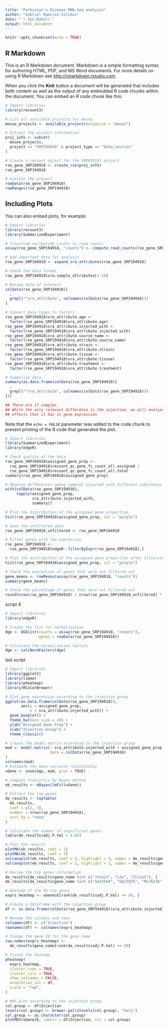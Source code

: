 ```yaml
---
title: "Parkinson's Disease RNA-Seq analysis"
author: "Gabriel Ramirez-Vilchis"
date: "`r Sys.Date()`"
output: html_document
---
```


```r
knitr::opts_chunk$set(echo = TRUE)
```

## R Markdown

This is an R Markdown document. Markdown is a simple formatting syntax for authoring HTML, PDF, and MS Word documents. For more details on using R Markdown see <http://rmarkdown.rstudio.com>.

When you click the **Knit** button a document will be generated that includes both content as well as the output of any embedded R code chunks within the document. You can embed an R code chunk like this:

```r
# Import libraries
library(recount3)

# List all available projects for mouse
mouse_projects <- available_projects(organism = "mouse")

# Extract the project information
proj_info <- subset(
  mouse_projects,
  project == "SRP194918" & project_type == "data_sources"
)

# Create a recount object for the SRP058181 project
rse_gene_SRP194918 <- create_rse(proj_info)
rse_gene_SRP194918

# Analyze the project
rowData(rse_gene_SRP194918)
rowRanges(rse_gene_SRP194918)

```

## Including Plots

You can also embed plots, for example:

```r
# Import libraries
library(recount3)
library(SummarizedExperiment)

# Transfrom nucleotide counts to read counts
assay(rse_gene_SRP194918, "counts") <- compute_read_counts(rse_gene_SRP194918)

# Add important data for analysis
rse_gene_SRP194918 <- expand_sra_attributes(rse_gene_SRP194918)

# Check the data format
rse_gene_SRP194918$sra.sample_attributes[1:10]

# Review data of interest
colData(rse_gene_SRP194918)[
  ,
  grepl("^sra_attribute", colnames(colData(rse_gene_SRP194918)))
]

# Convert data types to factors
rse_gene_SRP194918$sra_attribute.age <-
  factor(rse_gene_SRP194918$sra_attribute.age)
rse_gene_SRP194918$sra_attribute.injected_with <-
  factor(rse_gene_SRP194918$sra_attribute.injected_with)
rse_gene_SRP194918$sra_attribute.source_name <-
  factor(rse_gene_SRP194918$sra_attribute.source_name)
rse_gene_SRP194918$sra_attribute.strain <-
  factor(rse_gene_SRP194918$sra_attribute.strain)
rse_gene_SRP194918$sra_attribute.tissue <-
  factor(rse_gene_SRP194918$sra_attribute.tissue)
rse_gene_SRP194918$sra_attribute.treatment <-
  factor(rse_gene_SRP194918$sra_attribute.treatment)

# Summarize data
summary(as.data.frame(colData(rse_gene_SRP194918)[
  ,
  grepl("^sra_attribute", colnames(colData(rse_gene_SRP194918)))
]))

## There are 17 samples
## While the only relevant difference is the injection, we will analyze the
## effects that it has in gene expression

```

Note that the `echo = FALSE` parameter was added to the code chunk to prevent printing of the R code that generated the plot.

```r
# Import libraries
library(SummarizedExperiment)
library(edgeR)

# Check quality of the data
rse_gene_SRP194918$assigned_gene_prop <-
  rse_gene_SRP194918$recount_qc.gene_fc_count_all.assigned /
  rse_gene_SRP194918$recount_qc.gene_fc_count_all.total
summary(rse_gene_SRP194918$assigned_gene_prop)

# Observe differences among samples injected with different substances
with(colData(rse_gene_SRP194918),
     tapply(assigned_gene_prop,
            sra_attribute.injected_with,
            summary))

# Plot the distribution of the assigned gene proportion
hist(rse_gene_SRP194918$assigned_gene_prop, col = "purple")

# Save the unfiltered data
rse_gene_SRP194918_unfiltered <- rse_gene_SRP194918

# Filter genes with low expression
rse_gene_SRP194918 <-
  rse_gene_SRP194918[edgeR::filterByExpr(rse_gene_SRP194918),]

# Plot the distribution of the assigned gene proportion after filtering
hist(rse_gene_SRP194918$assigned_gene_prop, col = "purple")

# Check the expression of genes that were not filtered out
gene_means <- rowMeans(assay(rse_gene_SRP194918, "counts"))
summary(gene_means)

# Check the percentage of genes that were not filtered out
round(nrow(rse_gene_SRP194918) / nrow(rse_gene_SRP194918_unfiltered) * 100, 2)
```

script 4

```r
# Import libraries
library(edgeR)

# Create the list for normalization
dge <- DGEList(counts = assay(rse_gene_SRP194918, "counts"),
               genes = rowData(rse_gene_SRP194918))

# Calculate the normalization factors
dge <- calcNormFactors(dge)
```

last script

```r
# Import libraries
library(ggplot2)
library(limma)
library(pheatmap)
library(RColorBrewer)

# Plot gene expression according to the injection group
ggplot(as.data.frame(colData(rse_gene_SRP194918)),
       aes(y = assigned_gene_prop,
           x = sra_attribute.injected_with)) +
  geom_boxplot() +
  theme_bw(base_size = 20) +
  ylab("Assigned Gene Prop") +
  xlab("Injection Group") +
  theme_classic()

# Create the model matrix according to the injection group
mod <- model.matrix(~ sra_attribute.injected_with + assigned_gene_prop,
                    data = colData(rse_gene_SRP194918)
)
colnames(mod)
# Estimate the mean-variance relationship
vGene <- voom(dge, mod, plot = TRUE)

# Compute statistics by Bayes method
eb_results <- eBayes(lmFit(vGene))

# Extract the top genes
de_results <- topTable(
  eb_results,
  coef = c(2, 3),
  number = nrow(rse_gene_SRP194918),
  sort.by = "none"
)

# Calculate the number of significant genes
table(de_results$adj.P.Val < 0.05)

# Plot the results
plotMA(eb_results, coef = 2)
plotMA(eb_results, coef = 3)
volcanoplot(eb_results, coef = 2, highlight = 3, names = de_results$gene_name)
volcanoplot(eb_results, coef = 3, highlight = 3, names = de_results$gene_name)

# Review the top genes information
de_results[de_results$gene_name %in% c("Jchain", "Lox", "Slc2a5"), ]
de_results[de_results$gene_name %in% c("Gm15564", "Gm23935", "Mir6236"), ]

# Heatmap of the 50 top genes
exprs_heatmap <- vGene$E[rank(de_results$adj.P.Val) <= 50, ]

# Create a dataframe with the injection group
df <- as.data.frame(colData(rse_gene_SRP194918)$sra_attribute.injected_with)

# Rename the columns and rows
colnames(df) <- c("Injection")
rownames(df) <- colnames(exprs_heatmap)

# Change the gene ID for the gene name
row.names(exprs_heatmap) <-
  de_results$gene_name[rank(de_results$adj.P.Val) <= 50]

# Create the heatmap
pheatmap(
  exprs_heatmap,
  cluster_rows = TRUE,
  cluster_cols = TRUE,
  show_colnames = FALSE,
  annotation_col = df,
  scale = "row",
)

# MDS plot according to the injection group
col.group <- df$Injection
levels(col.group) <- brewer.pal(nlevels(col.group), "Set1")
col.group <- as.character(col.group)
plotMDS(vGene$E, labels = df$Injection, col = col.group)

```
